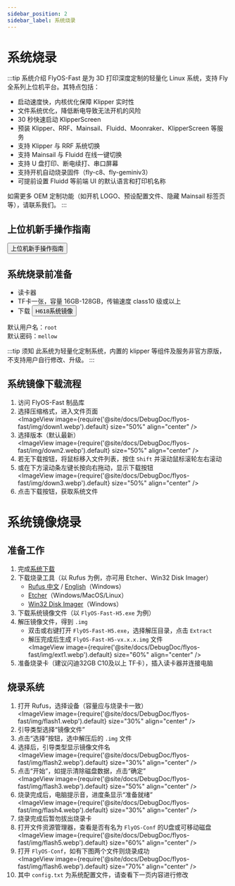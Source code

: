 ```yaml
---
sidebar_position: 2
sidebar_label: 系统烧录
---
```



# 系统烧录

:::tip 系统介绍
FlyOS-Fast 是为 3D 打印深度定制的轻量化 Linux 系统，支持 Fly 全系列上位机平台。其特点包括：

- 启动速度快，内核优化保障 Klipper 实时性
- 文件系统优化，降低断电导致无法开机的风险
- 30 秒快速启动 KlipperScreen
- 预装 Klipper、RRF、Mainsail、Fluidd、Moonraker、KlipperScreen 等服务
- 支持 Klipper 与 RRF 系统切换
- 支持 Mainsail 与 Fluidd 在线一键切换
- 支持 U 盘打印、断电续打、串口屏幕
- 支持开机自动烧录固件（fly-c8、fly-geminiv3）
- 可提前设置 Fluidd 等前端 UI 的默认语言和打印机名称

如需更多 OEM 定制功能（如开机 LOGO、预设配置文件、隐藏 Mainsail 标签页等），请联系我们。
:::

## 上位机新手操作指南

<Button variant="contained" disableElevation href="/docs/DebugDoc/baodian/host/">上位机新手操作指南</Button>

## 系统烧录前准备

- 读卡器
- TF卡一张，容量 16GB-128GB，传输速度 class10 级或以上
- 下载 <Button variant="contained" disableElevation href="https://g-ofpa1390.coding.net/public-artifacts/3D-Printers/flyos-fast/packages">H618系统镜像</Button>

默认用户名：`root`  
默认密码：`mellow`

:::tip 须知
此系统为轻量化定制系统，内置的 klipper 等组件及服务非官方原版，不支持用户自行修改、升级。
:::

## 系统镜像下载流程

1. 访问 FlyOS-Fast 制品库
2. 选择压缩格式，进入文件页面  
    <ImageView image={require('@site/docs/DebugDoc/flyos-fast/img/down1.webp').default} size="50%" align="center" />
3. 选择版本（默认最新）  
    <ImageView image={require('@site/docs/DebugDoc/flyos-fast/img/down2.webp').default} size="50%" align="center" />
4. 若无下载按钮，将鼠标移入文件列表，按住 `Shift` 并滚动鼠标滚轮左右滚动
5. 或在下方滚动条左键长按向右拖动，显示下载按钮  
    <ImageView image={require('@site/docs/DebugDoc/flyos-fast/img/down3.webp').default} size="50%" align="center" />
6. 点击下载按钮，获取系统文件

# 系统镜像烧录

## 准备工作

1. 完成[系统下载](https://g-ofpa1390.coding.net/public-artifacts/3D-Printers/flyos-fast/packages)
2. 下载烧录工具（以 Rufus 为例，亦可用 Etcher、Win32 Disk Imager）
    - [Rufus 中文](https://rufus.ie/zh/#download) / [English](https://rufus.ie/en/#download)（Windows）
    - [Etcher](https://etcher.balena.io/#download-etcher)（Windows/MacOS/Linux）
    - [Win32 Disk Imager](https://sourceforge.net/projects/win32diskimager/)（Windows）
3. 下载系统镜像文件（以 `FlyOS-Fast-H5.exe` 为例）
4. 解压镜像文件，得到 `.img`
    - 双击或右键打开 `FlyOS-Fast-H5.exe`，选择解压目录，点击 `Extract`
    - 解压完成后生成 `FlyOS-Fast-H5-vx.x.x.img` 文件  
      <ImageView image={require('@site/docs/DebugDoc/flyos-fast/img/ext1.webp').default} size="60%" align="center" />
5. 准备烧录卡（建议闪迪32GB C10及以上 TF卡），插入读卡器并连接电脑

## 烧录系统

1. 打开 Rufus，选择设备（容量应与烧录卡一致）  
    <ImageView image={require('@site/docs/DebugDoc/flyos-fast/img/flash1.webp').default} size="30%" align="center" />
2. 引导类型选择“镜像文件”
3. 点击“选择”按钮，选中解压后的 `.img` 文件
4. 选择后，引导类型显示镜像文件名  
    <ImageView image={require('@site/docs/DebugDoc/flyos-fast/img/flash2.webp').default} size="30%" align="center" />
5. 点击“开始”，如提示清除磁盘数据，点击“确定”  
    <ImageView image={require('@site/docs/DebugDoc/flyos-fast/img/flash3.webp').default} size="50%" align="center" />
6. 烧录完成后，电脑提示音，进度条显示“准备就绪”  
    <ImageView image={require('@site/docs/DebugDoc/flyos-fast/img/flash4.webp').default} size="30%" align="center" />
7. 烧录完成后暂勿拔出烧录卡
8. 打开文件资源管理器，查看是否有名为 `FlyOS-Conf` 的U盘或可移动磁盘  
    <ImageView image={require('@site/docs/DebugDoc/flyos-fast/img/flash5.webp').default} size="60%" align="center" />
9. 打开 `FlyOS-Conf`，如有下图两个文件则烧录成功  
    <ImageView image={require('@site/docs/DebugDoc/flyos-fast/img/flash6.webp').default} size="70%" align="center" />
10. 其中 `config.txt` 为系统配置文件，请查看下一页内容进行修改
